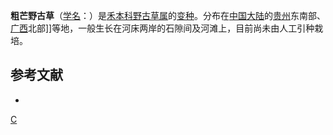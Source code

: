 {{Infraspeciesbox
| genus = Arundinella
| species = rupestris
| varietas = pachyathera
| authority = (Hand.-Mazz.) [[孙必兴|B. S. Sun]] et Z. H. Hu
}}

'''粗芒野古草'''（[[学名|学名]]：{{lang|la|''Arundinella rupestris'' var. ''pachyathera''}}）是[[禾本科|禾本科]][[野古草属|野古草属]]的[[变种|变种]]。分布在[[中国大陆|中国大陆]]的[[贵州|贵州]]东南部、[[广西|广西]]北部]]等地，一般生长在河床两岸的石隙间及河滩上，目前尚未由人工引种栽培。

== 参考文献 ==
<div class="references-small">
* {{cite web| url =http://www.bioinfo.cn/db05/KmzwSpecies.php?action=view&id=24617| title =粗芒野古草（变种）| work =《中国高等植物数据库全库》| publisher =中国科学院微生物研究所| author =昆明植物研究所| accessdate =2009-02-25| deadurl =yes| archiveurl =https://web.archive.org/web/20160305001332/http://www.bioinfo.cn/db05/KmzwSpecies.php?action=view&id=24617| archivedate =2016-03-05}}
</div>
{{taxonbar}}
{{DEFAULTSORT:Arundinella rupestris var. pachyathera}}
[[Category:野古草属|C]]